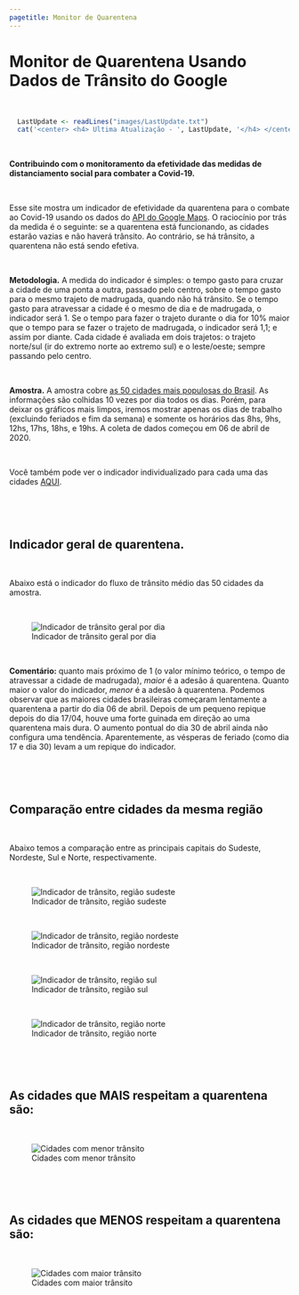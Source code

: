 ```yaml
---
pagetitle: Monitor de Quarentena
---
```


<link rel="stylesheet" href="styles.css" type="text/css">

# Monitor de Quarentena Usando Dados de Trânsito do Google

<p>&nbsp;</p>

```r
  LastUpdate <- readLines("images/LastUpdate.txt")
  cat('<center> <h4> Ultima Atualização - ', LastUpdate, '</h4> </center> \n')
```

<p>&nbsp;</p>


**Contribuindo com o monitoramento da efetividade das medidas de distanciamento social para combater a Covid-19.**

<p>&nbsp;</p>

Esse site mostra um indicador de efetividade da quarentena para o combate ao Covid-19 usando os dados do [API do Google Maps](https://developers.google.com/maps/documentation/directions/intro). O raciocínio por trás da medida é o seguinte: se a quarentena está funcionando, as cidades estarão vazias e não haverá trânsito. Ao contrário, se há trânsito, a quarentena não está sendo efetiva.

<p>&nbsp;</p>

**Metodologia.** A medida do indicador é simples: o tempo gasto para cruzar a cidade de uma ponta a outra, passado pelo centro, sobre o tempo gasto para o mesmo trajeto de madrugada, quando não há trânsito. Se o tempo gasto para atravessar a cidade é o mesmo de dia e de madrugada, o indicador será 1. Se o tempo para fazer o trajeto durante o dia for 10% maior que o tempo para se fazer o trajeto de madrugada, o indicador será 1,1; e assim por diante. Cada cidade é avaliada em dois trajetos: o trajeto norte/sul (ir do extremo norte ao extremo sul) e o leste/oeste; sempre passando pelo centro. 

<p>&nbsp;</p>

**Amostra.** A amostra cobre [as 50 cidades mais populosas do Brasil](https://pt.wikipedia.org/wiki/Lista_de_munic%C3%ADpios_do_Brasil_acima_de_cem_mil_habitantes). As informações são colhidas 10 vezes por dia todos os dias. Porém, para deixar os gráficos mais limpos, iremos mostrar apenas os dias de trabalho (excluindo feriados e fim da semana) e somente os horários das 8hs, 9hs, 12hs, 17hs, 18hs, e 19hs. A coleta de dados começou em 06 de abril de 2020.

<p>&nbsp;</p>

Você também pode ver o indicador individualizado para cada uma das cidades [AQUI](Bycity.html).


<p>&nbsp;</p>
<p>&nbsp;</p>

## Indicador geral de quarentena. 

<p>&nbsp;</p>

Abaixo está o indicador do fluxo de trânsito médio das 50 cidades da amostra.

<p>&nbsp;</p>

![Indicador de trânsito geral por dia](images/ByDay.png)

<p>&nbsp;</p>

**Comentário:** quanto mais próximo de 1 (o valor mínimo teórico, o tempo de atravessar a cidade de madrugada), *maior* é a adesão á quarentena. Quanto maior o valor do indicador, *menor* é a adesão à quarentena. Podemos observar que as maiores cidades brasileiras começaram lentamente a quarentena a partir do dia 06 de abril. Depois de um pequeno repique depois do dia 17/04, houve uma forte guinada em direção ao uma quarentena mais dura. O aumento pontual do dia 30 de abril ainda não configura uma tendência. Aparentemente, as vésperas de feriado (como dia 17 e dia 30) levam a um repique do indicador.

<p>&nbsp;</p>
<p>&nbsp;</p>

## Comparação entre cidades da mesma região

<p>&nbsp;</p>

Abaixo temos a comparação entre as principais capitais do Sudeste, Nordeste, Sul e Norte, respectivamente.



<p>&nbsp;</p>

![Indicador de trânsito, região sudeste](images/Grupo1.png)


<p>&nbsp;</p>

![Indicador de trânsito, região nordeste](images/Grupo3.png)



<p>&nbsp;</p>

![Indicador de trânsito, região sul](images/Grupo2.png)


<p>&nbsp;</p>

![Indicador de trânsito, região norte](images/Grupo4.png)

<p>&nbsp;</p>
<p>&nbsp;</p>

## As cidades que MAIS respeitam a quarentena são:

<p>&nbsp;</p>

![Cidades com menor trânsito](images/MenorTransito.png)

<p>&nbsp;</p>
<p>&nbsp;</p>

## As cidades que MENOS respeitam a quarentena são:

<p>&nbsp;</p>

![Cidades com maior trânsito](images/MaiorTransito.png)

<p>&nbsp;</p>
<p>&nbsp;</p>
